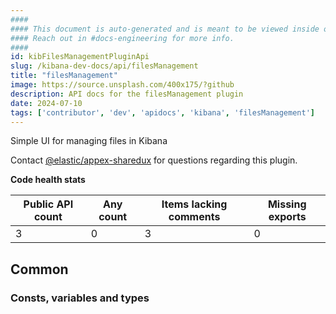 ```yaml
---
####
#### This document is auto-generated and is meant to be viewed inside our experimental, new docs system.
#### Reach out in #docs-engineering for more info.
####
id: kibFilesManagementPluginApi
slug: /kibana-dev-docs/api/filesManagement
title: "filesManagement"
image: https://source.unsplash.com/400x175/?github
description: API docs for the filesManagement plugin
date: 2024-07-10
tags: ['contributor', 'dev', 'apidocs', 'kibana', 'filesManagement']
---
```


Simple UI for managing files in Kibana

Contact [@elastic/appex-sharedux](https://github.com/orgs/elastic/teams/appex-sharedux) for questions regarding this plugin.

**Code health stats**

| Public API count  | Any count | Items lacking comments | Missing exports |
|-------------------|-----------|------------------------|-----------------|
| 3 | 0 | 3 | 0 |

## Common

### Consts, variables and types
<DocDefinitionList data={filesManagementObj.common.misc}/>

